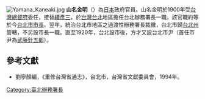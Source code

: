 [[File:Yamana_Kaneaki.jpg|thumb]]
'''山名金明'''（{{bd|?||?}}）為[[大日本帝国|日本]]政府官員。山名金明於1900年受[[台灣總督府|台灣總督府]]委任，接替[[續彥三|續彥三]]，於[[台灣日治時期|台灣]][[台北|台北]]地區擔任台北辦務署長一職。該官職約等於今[[台北市市長|台北市市長]]。翌年，統治台北市地區之過渡性辦務署長裁撤，台北市歸[[台北州|台北州]]管轄，不另設市長一職。直至1920年，台北設市後，方才又設台北市尹（首任市尹為[[武藤針五郎|武藤針五郎]]）。
{{start box}}
{{s-before|[[續彥三|續彥三]]}}
{{s-title|[[臺北市市長|台北辦務署長]]|1900年上任}}
{{s-after|無（裁撤）}}
{{end box}}

==參考文獻==
*劉寧顏編，《重修台灣省通志》，台北市，台灣省文獻委員會，1994年。

[[Category:臺北辦務署長|Category:臺北辦務署長]]
